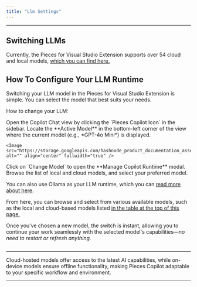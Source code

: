 ```yaml
---
title: "Llm Settings"
---
```


***

## Switching LLMs

Currently, the Pieces for Visual Studio Extension supports over 54 cloud and local models, [which you can find here.](https://docs.pieces.app/products/large-language-models)

## How To Configure Your LLM Runtime

Switching your LLM model in the Pieces for Visual Studio Extension is simple. You can select the model that best suits your needs.

How to change your LLM:

<Steps>
  <Step title="Open the Copilot Chat View">
    Open the Copilot Chat view by clicking the `Pieces Copilot Icon` in the sidebar.
  </Step>

  <Step title="Locate the Active Model">
    Locate the **Active Model** in the bottom-left corner of the view where the current model (e.g., *GPT-4o Mini*) is displayed.

    <Image src="https://storage.googleapis.com/hashnode_product_documentation_assets/visual_studio_extension_assets/pieces_copilot/llm_settings/changing_active_model.gif" alt="" align="center" fullwidth="true" />
  </Step>

  <Step title="View the Models">
    Click on `Change Model` to open the **Manage Copilot Runtime** modal.
  </Step>

  <Step title="Choose your Desired Model">
    Browse the list of local and cloud models, and select your preferred model.
  </Step>
</Steps>

You can also use Ollama as your LLM runtime, which you can [read more about here](https://docs.pieces.app/products/core-dependencies/ollama).

From here, you can browse and select from various available models, such as the local and cloud-based models listed [in the table at the top of this page.](https://docs.pieces.app/products/extensions-plugins/visual-studio/configuration#supported-llms)

Once you’ve chosen a new model, the switch is instant, allowing you to continue your work seamlessly with the selected model's capabilities—*no need to restart or refresh anything.*

<Image src="https://storage.googleapis.com/hashnode_product_documentation_assets/visual_studio_extension_assets/pieces_copilot/llm_settings/showing_llms.gif" alt="" align="center" fullwidth="true" />

***

Cloud-hosted models offer access to the latest AI capabilities, while on-device models ensure offline functionality, making Pieces Copilot adaptable to your specific workflow and environment.

***
